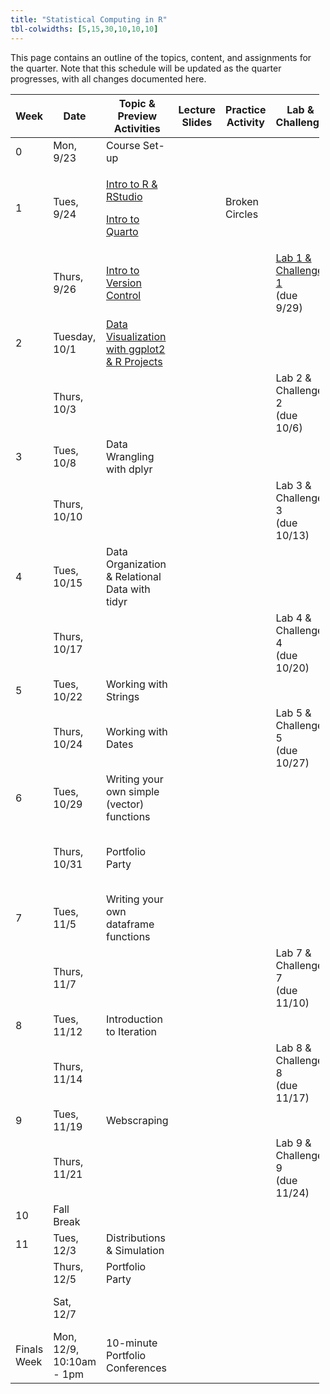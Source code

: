 ```yaml
---
title: "Statistical Computing in R"
tbl-colwidths: [5,15,30,10,10,10]
---
```


This page contains an outline of the topics, content, and assignments for the quarter. Note that this schedule will be updated as the quarter progresses, with all changes documented here.

+-------------+--------------------------+----------------------------------------------------------------------------------+----------------+-------------------+----------------------------------------------------------------------------------+---------------------------------------------------------+
| Week        | Date                     | Topic & Preview Activities                                                       | Lecture Slides | Practice Activity | Lab & Challenge                                                                  | Portfolio                                               |
+=============+==========================+==================================================================================+================+===================+==================================================================================+=========================================================+
| 0           | Mon, 9/23                | Course Set-up                                                                    |                |                   |                                                                                  |                                                         |
+-------------+--------------------------+----------------------------------------------------------------------------------+----------------+-------------------+----------------------------------------------------------------------------------+---------------------------------------------------------+
| 1           | Tues, 9/24               | [Intro to R & RStudio](weeks/week-1-r-rstudio.qmd)                               |                | Broken Circles    |                                                                                  |                                                         |
|             |                          |                                                                                  |                |                   |                                                                                  |                                                         |
|             |                          | [Intro to Quarto](weeks/week-1-quarto.qmd)                                       |                |                   |                                                                                  |                                                         |
+-------------+--------------------------+----------------------------------------------------------------------------------+----------------+-------------------+----------------------------------------------------------------------------------+---------------------------------------------------------+
|             | Thurs, 9/26              | [Intro to Version Control](weeks/week-1-version-control.qmd)                     |                |                   | [Lab 1 & Challenge 1](labs/instructions/lab-1-instructions.qmd) </br> (due 9/29) |                                                         |
+-------------+--------------------------+----------------------------------------------------------------------------------+----------------+-------------------+----------------------------------------------------------------------------------+---------------------------------------------------------+
| 2           | Tuesday, 10/1            | [Data Visualization with ggplot2 & R Projects](weeks/week-2-ggplot-projects.qmd) |                |                   |                                                                                  |                                                         |
+-------------+--------------------------+----------------------------------------------------------------------------------+----------------+-------------------+----------------------------------------------------------------------------------+---------------------------------------------------------+
|             | Thurs, 10/3              |                                                                                  |                |                   | Lab 2 & Challenge 2 </br> (due 10/6)                                             |                                                         |
+-------------+--------------------------+----------------------------------------------------------------------------------+----------------+-------------------+----------------------------------------------------------------------------------+---------------------------------------------------------+
| 3           | Tues, 10/8               | Data Wrangling with dplyr                                                        |                |                   |                                                                                  |                                                         |
+-------------+--------------------------+----------------------------------------------------------------------------------+----------------+-------------------+----------------------------------------------------------------------------------+---------------------------------------------------------+
|             | Thurs, 10/10             |                                                                                  |                |                   | Lab 3 & Challenge 3 </br> (due 10/13)                                            |                                                         |
+-------------+--------------------------+----------------------------------------------------------------------------------+----------------+-------------------+----------------------------------------------------------------------------------+---------------------------------------------------------+
| 4           | Tues, 10/15              | Data Organization & Relational Data with tidyr                                   |                |                   |                                                                                  |                                                         |
+-------------+--------------------------+----------------------------------------------------------------------------------+----------------+-------------------+----------------------------------------------------------------------------------+---------------------------------------------------------+
|             | Thurs, 10/17             |                                                                                  |                |                   | Lab 4 & Challenge 4 </br> (due 10/20)                                            |                                                         |
+-------------+--------------------------+----------------------------------------------------------------------------------+----------------+-------------------+----------------------------------------------------------------------------------+---------------------------------------------------------+
| 5           | Tues, 10/22              | Working with Strings                                                             |                |                   |                                                                                  |                                                         |
+-------------+--------------------------+----------------------------------------------------------------------------------+----------------+-------------------+----------------------------------------------------------------------------------+---------------------------------------------------------+
|             | Thurs, 10/24             | Working with Dates                                                               |                |                   | Lab 5 & Challenge 5 </br> (due 10/27)                                            |                                                         |
+-------------+--------------------------+----------------------------------------------------------------------------------+----------------+-------------------+----------------------------------------------------------------------------------+---------------------------------------------------------+
| 6           | Tues, 10/29              | Writing your own simple (vector) functions                                       |                |                   |                                                                                  |                                                         |
+-------------+--------------------------+----------------------------------------------------------------------------------+----------------+-------------------+----------------------------------------------------------------------------------+---------------------------------------------------------+
|             | Thurs, 10/31             | Portfolio Party                                                                  |                |                   |                                                                                  | Week 6 Reflections & Midterm Portfolio </br> (due 11/3) |
+-------------+--------------------------+----------------------------------------------------------------------------------+----------------+-------------------+----------------------------------------------------------------------------------+---------------------------------------------------------+
| 7           | Tues, 11/5               | Writing your own dataframe functions                                             |                |                   |                                                                                  |                                                         |
+-------------+--------------------------+----------------------------------------------------------------------------------+----------------+-------------------+----------------------------------------------------------------------------------+---------------------------------------------------------+
|             | Thurs, 11/7              |                                                                                  |                |                   | Lab 7 & Challenge 7 </br> (due 11/10)                                            |                                                         |
+-------------+--------------------------+----------------------------------------------------------------------------------+----------------+-------------------+----------------------------------------------------------------------------------+---------------------------------------------------------+
| 8           | Tues, 11/12              | Introduction to Iteration                                                        |                |                   |                                                                                  |                                                         |
+-------------+--------------------------+----------------------------------------------------------------------------------+----------------+-------------------+----------------------------------------------------------------------------------+---------------------------------------------------------+
|             | Thurs, 11/14             |                                                                                  |                |                   | Lab 8 & Challenge 8 </br> (due 11/17)                                            |                                                         |
+-------------+--------------------------+----------------------------------------------------------------------------------+----------------+-------------------+----------------------------------------------------------------------------------+---------------------------------------------------------+
| 9           | Tues, 11/19              | Webscraping                                                                      |                |                   |                                                                                  |                                                         |
+-------------+--------------------------+----------------------------------------------------------------------------------+----------------+-------------------+----------------------------------------------------------------------------------+---------------------------------------------------------+
|             | Thurs, 11/21             |                                                                                  |                |                   | Lab 9 & Challenge 9 </br> (due 11/24)                                            |                                                         |
+-------------+--------------------------+----------------------------------------------------------------------------------+----------------+-------------------+----------------------------------------------------------------------------------+---------------------------------------------------------+
| 10          | Fall Break               |                                                                                  |                |                   |                                                                                  |                                                         |
+-------------+--------------------------+----------------------------------------------------------------------------------+----------------+-------------------+----------------------------------------------------------------------------------+---------------------------------------------------------+
| 11          | Tues, 12/3               | Distributions & Simulation                                                       |                |                   |                                                                                  |                                                         |
+-------------+--------------------------+----------------------------------------------------------------------------------+----------------+-------------------+----------------------------------------------------------------------------------+---------------------------------------------------------+
|             | Thurs, 12/5              | Portfolio Party                                                                  |                |                   |                                                                                  |                                                         |
+-------------+--------------------------+----------------------------------------------------------------------------------+----------------+-------------------+----------------------------------------------------------------------------------+---------------------------------------------------------+
|             | Sat, 12/7                |                                                                                  |                |                   |                                                                                  | Final Portfolio Due                                     |
+-------------+--------------------------+----------------------------------------------------------------------------------+----------------+-------------------+----------------------------------------------------------------------------------+---------------------------------------------------------+
| Finals Week | Mon, 12/9, 10:10am - 1pm | 10-minute Portfolio Conferences                                                  |                |                   |                                                                                  |                                                         |
+-------------+--------------------------+----------------------------------------------------------------------------------+----------------+-------------------+----------------------------------------------------------------------------------+---------------------------------------------------------+
